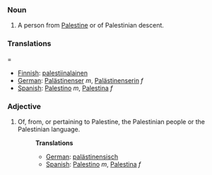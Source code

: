 ===Noun===
#A person from [[Palestine]] or of Palestinian descent.

===Translations====
*[[Finnish]]: [[palestiinalainen]]
*[[German]]: [[Palästinenser]] ''m'', [[Palästinenserin]] ''f''
*[[Spanish]]: [[Palestino]] ''m'', [[Palestina]] ''f''

===Adjective===
#Of, from, or pertaining to Palestine, the Palestinian people or the Palestinian language.
#:'''Translations'''
#:*[[German]]: [[palästinensisch]]
#:*[[Spanish]]: [[Palestino]] ''m'', [[Palestina]] ''f''
